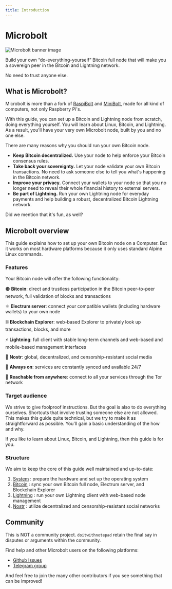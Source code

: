 ```yaml
---
title: Introduction
---
```


[RaspiBolt]: https://raspibolt.org
[MiniBolt]: https://minibolt.info
[System]: ./docs/system
[Bitcoin]: ./docs/bitcoin
[Lightning]: ./docs/lightning
[Nostr]: ./docs/nostr
[Github Issues]: https://github.com/microbolt-guide/microbolt/issues
[Telegram group]: https://t.me/microbolt_official

# Microbolt

![Microbolt banner image](/images/microbolt-banner.webp)

Build your own “do-everything-yourself” Bitcoin full node that will make you a
sovereign peer in the Bitcoin and Lightning network.

No need to trust anyone else.

## What is Microbolt?

Microbolt is more than a fork of [RaspiBolt] and [MiniBolt], made for all kind
of computers, not only Raspberry Pi's.

With this guide, you can set up a Bitcoin and Lightning node from scratch, doing
everything yourself. You will learn about Linux, Bitcoin, and Lightning. As a
result, you'll have your very own Microbolt node, built by you and no one else.

There are many reasons why you should run your own Bitcoin node.

* **Keep Bitcoin decentralized.** Use your node to help enforce your Bitcoin
consensus rules.
* **Take back your sovereignty.** Let your node validate your own Bitcoin
transactions. No need to ask someone else to tell you what's happening in the
Bitcoin network.
* **Improve your privacy.** Connect your wallets to your node so that you no
longer need to reveal their whole financial history to external servers.
* **Be part of Lightning.** Run your own Lightning node for everyday
payments and help building a robust, decentralized Bitcoin Lightning network.

Did we mention that it's fun, as well?

## Microbolt overview

This guide explains how to set up your own Bitcoin node on a Computer. But it
works on most hardware platforms because it only uses standard Alpine Linux
commands.

### Features

Your Bitcoin node will offer the following functionality:

🟠 **Bitcoin**: direct and trustless participation in the Bitcoin peer-to-peer
network, full validation of blocks and transactions

⚛️ **Electrum server**: connect your compatible wallets (including hardware
wallets) to your own node

⛓️ **Blockchain Explorer**: web-based Explorer to privately look up
transactions, blocks, and more

⚡ **Lightning**: full client with stable long-term channels and web-based and
mobile-based management interfaces

🪽 **Nostr**: global, decentralized, and censorship-resistant social media

🔋 **Always on**: services are constantly synced and available 24/7

🧅 **Reachable from anywhere**: connect to all your services through the Tor
network

### Target audience

We strive to give foolproof instructions. But the goal is also to do everything
ourselves. Shortcuts that involve trusting someone else are not allowed. This
makes this guide quite technical, but we try to make it as straightforward as
possible. You'll gain a basic understanding of the how and why.

If you like to learn about Linux, Bitcoin, and Lightning, then this guide is for
you.

### Structure

We aim to keep the core of this guide well maintained and up-to-date:

1. [System] : prepare the hardware and set up the operating system
1. [Bitcoin] : sync your own Bitcoin full node, Electrum server, and Blockchain
Explorer
1. [Lightning] : run your own Lightning client with web-based node management
1. [Nostr] : utilize decentralized and censorship-resistant social networks

## Community

This is NOT a community project. `doitwithnotepad` retain the final say in
disputes or arguments within the community.

Find help and other Microbolt users on the following platforms:

* [Github Issues]
* [Telegram group]

And feel free to join the many other contributors if you see something that can
be improved!